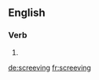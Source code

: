 ==English==

===Verb===
{{head|en|present participle}}

# {{present participle of|screeve|lang=en|nocat=1}}

[[de:screeving]]
[[fr:screeving]]